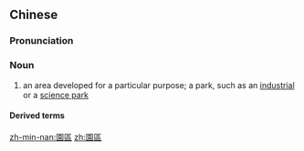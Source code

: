 {{also|园区}}
==Chinese==
{{zh-forms|s=园区}}

===Pronunciation===
{{zh-pron
|m=yuánqū
|mn=hn̂g-khu
|cat=n
}}

===Noun===
{{zh-noun}}

# an area developed for a particular purpose; a park, such as an [[industrial park|industrial]] or a [[science park]]
#: {{zh-x|高科技 園區|hi-tech '''park'''}}

====Derived terms====
{{zh-der|工業園區|科學園區|商務園區}}

[[zh-min-nan:園區]]
[[zh:園區]]